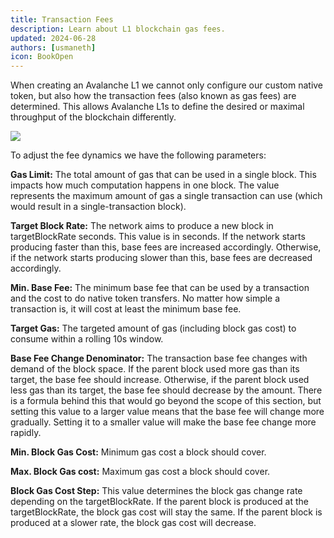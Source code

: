 ```yaml
---
title: Transaction Fees
description: Learn about L1 blockchain gas fees.
updated: 2024-06-28
authors: [usmaneth]
icon: BookOpen
---
```


When creating an Avalanche L1 we cannot only configure our custom native token, but also how the transaction fees (also known as gas fees) are determined. This allows Avalanche L1s to define the desired or maximal throughput of the blockchain differently.

![](https://qizat5l3bwvomkny.public.blob.vercel-storage.com/builders-hub/course-images/multi-chain-architecture/subnet-fee-comparison-RDdq99JjKbXqvCIQBnreWAwwjzY2jn.png)

To adjust the fee dynamics we have the following parameters:

**Gas Limit:** The total amount of gas that can be used in a single block. This impacts how much computation happens in one block. The value represents the maximum amount of gas a single transaction can use (which would result in a single-transaction block).

**Target Block Rate:** The network aims to produce a new block in targetBlockRate seconds. This value is in seconds. If the network starts producing faster than this, base fees are increased accordingly. Otherwise, if the network starts producing slower than this, base fees are decreased accordingly.

**Min. Base Fee:** The minimum base fee that can be used by a transaction and the cost to do native token transfers. No matter how simple a transaction is, it will cost at least the minimum base fee.

**Target Gas:** The targeted amount of gas (including block gas cost) to consume within a rolling 10s window.

**Base Fee Change Denominator:** The transaction base fee changes with demand of the block space. If the parent block used more gas than its target, the base fee should increase. Otherwise, if the parent block used less gas than its target, the base fee should decrease by the amount. There is a formula behind this that would go beyond the scope of this section, but setting this value to a larger value means that the base fee will change more gradually. Setting it to a smaller value will make the base fee change more rapidly.

**Min. Block Gas Cost:** Minimum gas cost a block should cover.

**Max. Block Gas cost:** Maximum gas cost a block should cover.

**Block Gas Cost Step:** This value determines the block gas change rate depending on the targetBlockRate. If the parent block is produced at the targetBlockRate, the block gas cost will stay the same. If the parent block is produced at a slower rate, the block gas cost will decrease.
